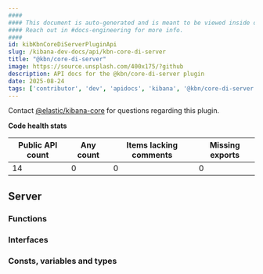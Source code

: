 ```yaml
---
####
#### This document is auto-generated and is meant to be viewed inside our experimental, new docs system.
#### Reach out in #docs-engineering for more info.
####
id: kibKbnCoreDiServerPluginApi
slug: /kibana-dev-docs/api/kbn-core-di-server
title: "@kbn/core-di-server"
image: https://source.unsplash.com/400x175/?github
description: API docs for the @kbn/core-di-server plugin
date: 2025-08-24
tags: ['contributor', 'dev', 'apidocs', 'kibana', '@kbn/core-di-server']
---
```




Contact [@elastic/kibana-core](https://github.com/orgs/elastic/teams/kibana-core) for questions regarding this plugin.

**Code health stats**

| Public API count  | Any count | Items lacking comments | Missing exports |
|-------------------|-----------|------------------------|-----------------|
| 14 | 0 | 0 | 0 |

## Server

### Functions
<DocDefinitionList data={kbnCoreDiServerObj.server.functions}/>

### Interfaces
<DocDefinitionList data={kbnCoreDiServerObj.server.interfaces}/>

### Consts, variables and types
<DocDefinitionList data={kbnCoreDiServerObj.server.misc}/>

